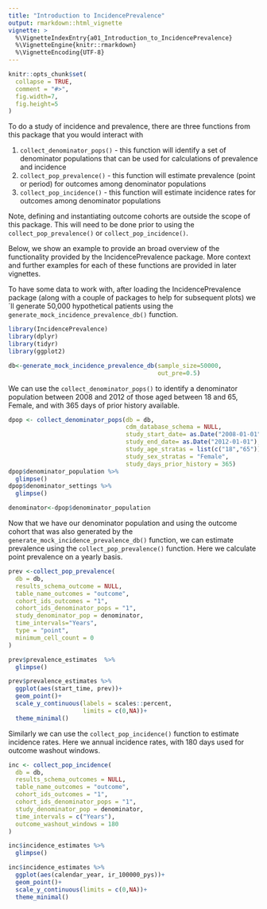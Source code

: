 ```yaml
---
title: "Introduction to IncidencePrevalence"
output: rmarkdown::html_vignette
vignette: >
  %\VignetteIndexEntry{a01_Introduction_to_IncidencePrevalence}
  %\VignetteEngine{knitr::rmarkdown}
  %\VignetteEncoding{UTF-8}
---
```


```r
knitr::opts_chunk$set(
  collapse = TRUE,
  comment = "#>",
  fig.width=7, 
  fig.height=5
)
```

To do a study of incidence and prevalence, there are three functions from this package that you would interact with 

1) `collect_denominator_pops()` - this function will identify a set of denominator populations that can be used for calculations of prevalence and incidence 
2) `collect_pop_prevalence()` - this function will estimate prevalence (point or period) for outcomes among denominator populations 
3) `collect_pop_incidence()` - this function will estimate incidence rates for outcomes among denominator populations 

Note, defining and instantiating outcome cohorts are outside the scope of this package. This will need to be done prior to using the `collect_pop_prevalence()` or `collect_pop_incidence()`. 

Below, we show an example to provide an broad overview of the functionality provided by the IncidencePrevalence package. More context and further examples for each of these functions are provided in later vignettes. 

To have some data to work with, after loading the IncidencePrevalence package (along with a couple of packages to help for subsequent plots) we´ll generate 50,000 hypothetical patients using the `generate_mock_incidence_prevalence_db()` function.

```r
library(IncidencePrevalence)
library(dplyr)
library(tidyr)
library(ggplot2)

db<-generate_mock_incidence_prevalence_db(sample_size=50000,
                                          out_pre=0.5)

```

We can use the `collect_denominator_pops()` to identify a denominator population between 2008 and 2012 of those aged between 18 and 65, Female, and with 365 days of prior history available.

```r
dpop <- collect_denominator_pops(db = db,
                                 cdm_database_schema = NULL,
                                 study_start_date= as.Date("2008-01-01"),
                                 study_end_date= as.Date("2012-01-01"),
                                 study_age_stratas = list(c("18","65")),
                                 study_sex_stratas = "Female",
                                 study_days_prior_history = 365)
dpop$denominator_population %>%  
  glimpse()
dpop$denominator_settings %>%  
  glimpse()

denominator<-dpop$denominator_population

```

Now that we have our denominator population and using the outcome cohort that was also generated by the `generate_mock_incidence_prevalence_db()` function, we can estimate prevalence using the `collect_pop_prevalence()` function. Here we calculate point prevalence on a yearly basis.

```r
prev <-collect_pop_prevalence(
  db = db,
  results_schema_outcome = NULL,
  table_name_outcomes = "outcome",
  cohort_ids_outcomes = "1",
  cohort_ids_denominator_pops = "1",
  study_denominator_pop = denominator,
  time_intervals="Years",
  type = "point",
  minimum_cell_count = 0
)

prev$prevalence_estimates  %>%  
  glimpse()

prev$prevalence_estimates %>% 
  ggplot(aes(start_time, prev))+
  geom_point()+
  scale_y_continuous(labels = scales::percent,
                     limits = c(0,NA))+
  theme_minimal()


```

Similarly we can use the `collect_pop_incidence()` function to estimate incidence rates.  Here we annual incidence rates, with 180 days used for outcome washout windows. 

```r
inc <- collect_pop_incidence(
  db = db,
  results_schema_outcomes = NULL,
  table_name_outcomes = "outcome",
  cohort_ids_outcomes = "1",
  cohort_ids_denominator_pops = "1",
  study_denominator_pop = denominator,
  time_intervals = c("Years"),
  outcome_washout_windows = 180
)

inc$incidence_estimates %>%  
  glimpse()

inc$incidence_estimates %>% 
  ggplot(aes(calendar_year, ir_100000_pys))+
  geom_point()+
  scale_y_continuous(limits = c(0,NA))+
  theme_minimal()
```

